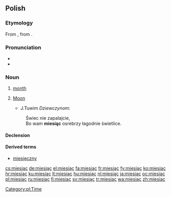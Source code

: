 ==Polish==

===Etymology===
From {{proto|Slavic|měsęcь|lang=pl}}, from {{proto|Indo-European|mḗh₁n̥s|lang=pl}}.

===Pronunciation===
* {{IPA|/ˈmjɛɕɔn̪t͡s̪/|lang=pl}}
* {{audio|pl-miesiąc.ogg|audio}}

===Noun===
{{infl|pl|noun|g=m}}

# [[month]]
# {{archaic|lang=pl}} [[Moon]]
#* J.Tuwim ''Dziewczynom'':
#: Świec nie zapalajcie,
#: Bo wam '''miesiąc''' osrebrzy łagodnie świetlice.

====Declension====
{{pl-decl-noun
|miesiąc|miesiące
|miesiąca|miesięcy
|miesiącowi|miesiącom
|miesiąc|miesiące
|miesiącem|miesiącami
|miesiącu|miesiącach
|miesiącu|miesiące
}}

====Derived terms====
*[[miesięczny]]

[[Category:pl:Time]]

[[cs:miesiąc]]
[[de:miesiąc]]
[[el:miesiąc]]
[[fa:miesiąc]]
[[fr:miesiąc]]
[[fy:miesiąc]]
[[ko:miesiąc]]
[[hr:miesiąc]]
[[ku:miesiąc]]
[[lt:miesiąc]]
[[hu:miesiąc]]
[[nl:miesiąc]]
[[ja:miesiąc]]
[[oc:miesiąc]]
[[pl:miesiąc]]
[[ru:miesiąc]]
[[fi:miesiąc]]
[[sv:miesiąc]]
[[tr:miesiąc]]
[[wa:miesiąc]]
[[zh:miesiąc]]